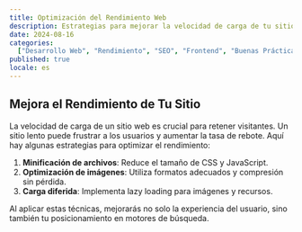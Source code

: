 ```yaml
---
title: Optimización del Rendimiento Web
description: Estrategias para mejorar la velocidad de carga de tu sitio.
date: 2024-08-16
categories:
  ["Desarrollo Web", "Rendimiento", "SEO", "Frontend", "Buenas Prácticas"]
published: true
locale: es
---
```


## Mejora el Rendimiento de Tu Sitio

La velocidad de carga de un sitio web es crucial para retener visitantes. Un sitio lento puede frustrar a los usuarios y aumentar la tasa de rebote. Aquí hay algunas estrategias para optimizar el rendimiento:

1. **Minificación de archivos**: Reduce el tamaño de CSS y JavaScript.
2. **Optimización de imágenes**: Utiliza formatos adecuados y compresión sin pérdida.
3. **Carga diferida**: Implementa lazy loading para imágenes y recursos.

Al aplicar estas técnicas, mejorarás no solo la experiencia del usuario, sino también tu posicionamiento en motores de búsqueda.
